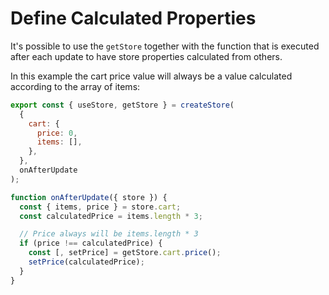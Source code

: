 # Define Calculated Properties

It's possible to use the `getStore` together with the function that is executed after each update to have store properties calculated from others.

In this example the cart price value will always be a value calculated according to the array of items:

```js
export const { useStore, getStore } = createStore(
  {
    cart: {
      price: 0,
      items: [],
    },
  },
  onAfterUpdate
);

function onAfterUpdate({ store }) {
  const { items, price } = store.cart;
  const calculatedPrice = items.length * 3;

  // Price always will be items.length * 3
  if (price !== calculatedPrice) {
    const [, setPrice] = getStore.cart.price();
    setPrice(calculatedPrice);
  }
}
```